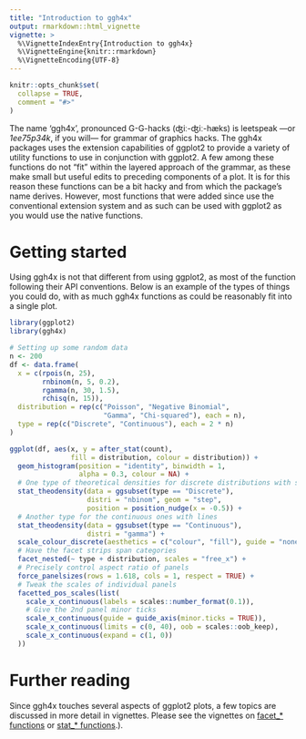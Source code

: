 ```yaml
---
title: "Introduction to ggh4x"
output: rmarkdown::html_vignette
vignette: >
  %\VignetteIndexEntry{Introduction to ggh4x}
  %\VignetteEngine{knitr::rmarkdown}
  %\VignetteEncoding{UTF-8}
---
```


```r
knitr::opts_chunk$set(
  collapse = TRUE,
  comment = "#>"
)
```

The name 'ggh4x', pronounced G-G-hacks (ʤiː-ʤiː-hæks) is leetspeak ---or *1ee75p34k*, if you will--- for grammar of graphics hacks. The ggh4x packages uses the extension capabilities of ggplot2 to provide a variety of utility functions to use in conjunction with ggplot2. A few among these functions do not "fit" within the layered approach of the grammar, as these make small but useful edits to preceding components of a plot. It is for this reason these functions can be a bit hacky and from which the package's name derives. However, most functions that were added since use the conventional extension system and as such can be used with ggplot2 as you would use the native functions.

# Getting started

Using ggh4x is not that different from using ggplot2, as most of the function following their API conventions. Below is an example of the types of things you could do, with as much ggh4x functions as could be reasonably fit into a single plot.

```r
library(ggplot2)
library(ggh4x)

# Setting up some random data
n <- 200
df <- data.frame(
  x = c(rpois(n, 25),
        rnbinom(n, 5, 0.2),
        rgamma(n, 30, 1.5),
        rchisq(n, 15)),
  distribution = rep(c("Poisson", "Negative Binomial", 
                       "Gamma", "Chi-squared"), each = n),
  type = rep(c("Discrete", "Continuous"), each = 2 * n)
)

ggplot(df, aes(x, y = after_stat(count),
               fill = distribution, colour = distribution)) +
  geom_histogram(position = "identity", binwidth = 1, 
                 alpha = 0.3, colour = NA) +
  # One type of theoretical densities for discrete distributions with steps
  stat_theodensity(data = ggsubset(type == "Discrete"),
                   distri = "nbinom", geom = "step",
                   position = position_nudge(x = -0.5)) +
  # Another type for the continuous ones with lines
  stat_theodensity(data = ggsubset(type == "Continuous"),
                   distri = "gamma") +
  scale_colour_discrete(aesthetics = c("colour", "fill"), guide = "none") +
  # Have the facet strips span categories
  facet_nested(~ type + distribution, scales = "free_x") +
  # Precisely control aspect ratio of panels
  force_panelsizes(rows = 1.618, cols = 1, respect = TRUE) +
  # Tweak the scales of individual panels
  facetted_pos_scales(list(
    scale_x_continuous(labels = scales::number_format(0.1)),
    # Give the 2nd panel minor ticks
    scale_x_continuous(guide = guide_axis(minor.ticks = TRUE)),
    scale_x_continuous(limits = c(0, 40), oob = scales::oob_keep),
    scale_x_continuous(expand = c(1, 0))
  ))
```

# Further reading

Since ggh4x touches several aspects of ggplot2 plots, a few topics are discussed in more detail in vignettes.
Please see the vignettes on [facet_* functions](Facets.html) or  [stat_* functions](Statistics.html).).
